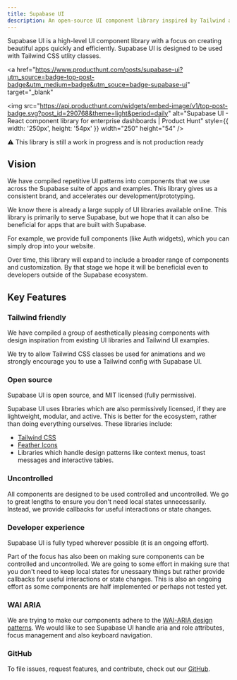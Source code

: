 ```yaml
---
title: Supabase UI
description: An open-source UI component library inspired by Tailwind and AntDesign.
---
```


Supabase UI is a high-level UI component library with a focus on creating beautiful apps quickly and efficiently.
Supabase UI is designed to be used with Tailwind CSS utlity classes.

<a
  href="https://www.producthunt.com/posts/supabase-ui?utm_source=badge-top-post-badge&utm_medium=badge&utm_souce=badge-supabase-ui"
  target="_blank"
>
  <img
    src="https://api.producthunt.com/widgets/embed-image/v1/top-post-badge.svg?post_id=290768&theme=light&period=daily"
    alt="Supabase UI - React component library for enterprise dashboards | Product Hunt"
    style={{ width: '250px', height: '54px' }}
    width="250"
    height="54"
  />
</a>

<div class="p-6 rounded bg-brand-500 bg-opacity-25 dark:bg-opacity-5 text-brand-800">
  ⚠️ This library is still a work in progress and is not production ready
</div>

## Vision

We have compiled repetitive UI patterns into components that we use across the Supabase suite of apps and examples.
This library gives us a consistent brand, and accelerates our development/prototyping.

We know there is already a large supply of UI libraries available online. This library is primarily to serve Supabase, but we hope that it
can also be beneficial for apps that are built with Supabase.

For example, we provide full components (like Auth widgets), which you can simply drop into your website.

Over time, this library will expand to include a broader range of components and customization. By that stage we hope it will be
beneficial even to developers outside of the Supabase ecosystem.

## Key Features

### Tailwind friendly

We have compiled a group of aesthetically pleasing components with design inspiration from existing UI libraries and Tailwind UI examples.

We try to allow Tailwind CSS classes be used for animations and we strongly encourage you to use a Tailwind config with Supabase UI.

### Open source

Supabase UI is open source, and MIT licensed (fully permissive).

Supabase UI uses libraries which are also permissively licensed, if they are lightweight, modular, and active. This is better for the ecosystem, rather than doing everything ourselves.
These libraries include:

- [Tailwind CSS](https://tailwindcss.com/)
- [Feather Icons](https://feathericons.com/)
- Libraries which handle design patterns like context menus, toast messages and interactive tables.

### Uncontrolled

All components are designed to be used controlled and uncontrolled.
We go to great lengths to ensure you don't need local states unnecessarily. Instead, we provide callbacks for useful interactions or state changes.

### Developer experience

Supabase UI is fully typed wherever possible (it is an ongoing effort).

Part of the focus has also been on making sure components can be controlled and uncontrolled.
We are going to some effort in making sure that you don't need to keep local states for unessaary things but rather provide callbacks for useful interactions or state changes.
This is also an ongoing effort as some components are half implemented or perhaps not tested yet.

### WAI ARIA

We are trying to make our components adhere to the [WAI-ARIA design patterns](https://www.w3.org/TR/wai-aria-practices-1.2).
We would like to see Supabase UI handle aria and role attributes, focus management and also keyboard navigation.

### GitHub

To file issues, request features, and contribute, check out our [GitHub](https://github.com/supabase/ui).
